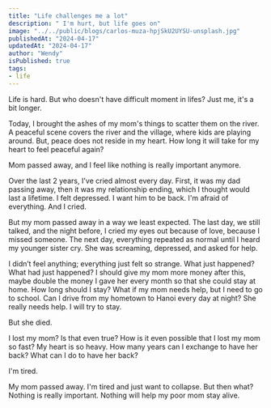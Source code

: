 ```yaml
---
title: "Life challenges me a lot"
description: " I'm hurt, but life goes on"
image: "../../public/blogs/carlos-muza-hpjSkU2UYSU-unsplash.jpg"
publishedAt: "2024-04-17"
updatedAt: "2024-04-17"
author: "Wendy"
isPublished: true
tags:
- life
---
```



Life is hard. But who doesn't have difficult moment in lifes? 
Just me, it's a bit longer. 

Today, I brought the ashes of my mom's things to scatter them on the river. A peaceful scene covers the river and the village, where kids are playing around. 
But, peace does not reside in my heart. How long it will take for my heart to feel peaceful again? 

Mom passed away, and I feel like nothing is really important anymore. 

Over the last 2 years, I've cried almost every day. First, it was my dad passing away, then it was my relationship ending, which I thought would last a lifetime. I felt depressed. I want him to be back. I'm afraid of everything. And I cried.

But my mom passed away in a way we least expected. The last day, we still talked, and the night before, I cried my eyes out because of love, because I missed someone. The next day, everything repeated as normal until I heard my younger sister cry. She was screaming, depressed, and asked for help.

I didn’t feel anything; everything just felt so strange. What just happened? What had just happened? I should give my mom more money after this, maybe double the money I gave her every month so that she could stay at home. How long should I stay? What if my mom needs help, but I need to go to school. Can I drive from my hometown to Hanoi every day at night? She really needs help. I will try to stay. 


But she died.

I lost my mom? Is that even true? How is it even possible that I lost my mom so fast? My heart is so heavy. How many years can I exchange to have her back? What can I do to have her back? 

I'm tired.

My mom passed away. I'm tired and just want to collapse. But then what? Nothing is really important. Nothing will help my poor mom stay alive.


